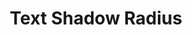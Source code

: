 ---
id: text-shadow-radius
title: Text Shadow Radius
description: bleh bleh
slug: /text-shadow-radius
sidebar_position: 10
---